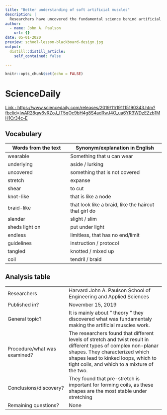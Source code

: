 ```yaml
---
title: "Better understanding of soft artificial muscles"
description: |
  Researchers have uncovered the fundamental science behind artificial muscles that will allow them to empower soft robot and create wearable devices.
author:
  - name: John A. Paulson
    url: {}
date: 05-01-2020
preview: school-lesson-blackboard-design.jpg
output:
  distill::distill_article:
    self_contained: false

---
```


```r
knitr::opts_chunk$set(echo = FALSE)
```

# ScienceDaily
[Link : https://www.sciencedaily.com/releases/2019/11/191115190343.htm?fbclid=IwAR28qw6vRZoJ_IT5qOc9bH4g8S4adRwJ4O_ua6YR3WDzEZzb1MH1Cr34c-E](https://www.sciencedaily.com/releases/2019/11/191115190343.htm?fbclid=IwAR28qw6vRZoJ_IT5qOc9bH4g8S4adRwJ4O_ua6YR3WDzEZzb1MH1Cr34c-E)

## Vocabulary 

| Words from the text  | Synonym/explanation in English |
| -------------------- | ------------------------------ |
| wearable             | Something that u can wear  |
| underlying           | aside / lurking  |
| uncovered            | something that is not covered |
| stretch              | expanse         |
| shear                | to cut                     |
| knot-like            | that is like a node         |
| braid-like           | that look like a braid, like the haircut that girl do |
| slender              | slight / slim          | 
| sheds light on       | put under light |
| endless              | limitless, that has no end/limit |
| guidelines           | instruction / protocol         |
| tangled              | knotted / mixed up                    |
| coil                 | tendril / braid                    |


## Analysis table 

|                              |                                                                     |
| ---------------------------- | ------------------------------------------------------------------- |
| Researchers                  | Harvard John A. Paulson School of Engineering and Applied Sciences       |
| Published in?                | November 15, 2019                                                       |
| General topic?               | It is mainly about " theory " they discovered what was fundamentaly making the artificial muscles work.                |
| Procedure/what was examined? |The researchers found that different levels of stretch and twist result in different types of complex non-planar shapes. They characterized which shapes lead to kinked loops, which to tight coils, and which to a mixture of the two. |
| Conclusions/discovery?       | They found that pre-stretch is important for forming coils, as these shapes are the most stable under stretching      |
| Remaining questions?         | None |
